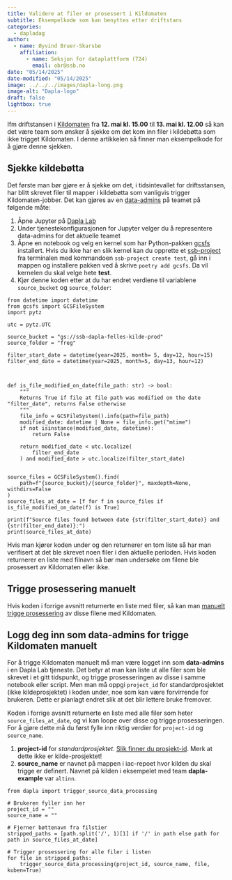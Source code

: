 ```yaml
---
title: Validere at filer er prosessert i Kildomaten
subtitle: Eksempelkode som kan benyttes etter driftstans 
categories:
  - dapladag
author:
  - name: Øyvind Bruer-Skarsbø
    affiliation: 
      - name: Seksjon for dataplattform (724)
        email: obr@ssb.no
date: "05/14/2025"
date-modified: "05/14/2025"
image: ../../../images/dapla-long.png
image-alt: "Dapla-logo"
draft: false
lightbox: true
---
```


Ifm driftstansen i [Kildomaten](../../../statistikkere/kildomaten.qmd) fra **12. mai kl. 15.00** til **13. mai kl. 12.00** så kan det være team som ønsker å sjekke om det kom inn filer i kildebøtta som ikke trigget Kildomaten. I denne artikkelen så finner man eksempelkode for å gjøre denne sjekken. 

## Sjekke kildebøtta

Det første man bør gjøre er å sjekke om det, i tidsintevallet for driftsstansen, har blitt skrevet filer til mapper i kildebøtta som vanligvis trigger Kildomaten-jobber. Det kan gjøres av en [data-admins](../../../statistikkere/hva-er-dapla-team.qmd#data-admins) på teamet på følgende måte:

1. Åpne Jupyter på [Dapla Lab](https://lab.dapla.ssb.no/)
2. Under tjenestekonfigurasjonen for Jupyter velger du å representere data-admins for det aktuelle teamet
3. Åpne en notebook og velg en kernel som har Python-pakken [gcsfs](https://pypi.org/project/gcsfs/) installert. Hvis du ikke har en slik kernel kan du opprette et [ssb-project](../../../statistikkere/ssb-project.qmd) fra terminalen med kommandoen `ssb-project create test`, gå inn i mappen og installere pakken ved å skrive `poetry add gcsfs`. Da vil kernelen du skal velge hete **test**.
4. Kjør denne koden etter at du har endret verdiene til variablene `source_bucket` og `source_folder`:  
```.python
from datetime import datetime
from gcsfs import GCSFileSystem
import pytz

utc = pytz.UTC

source_bucket = "gs://ssb-dapla-felles-kilde-prod"
source_folder = "freg"

filter_start_date = datetime(year=2025, month= 5, day=12, hour=15)
filter_end_date = datetime(year=2025, month=5, day=13, hour=12)



def is_file_modified_on_date(file_path: str) -> bool:
    """
    Returns True if file at file path was modified on the date "filter_date", returns False otherwise
    """
    file_info = GCSFileSystem().info(path=file_path)
    modified_date: datetime | None = file_info.get("mtime")
    if not isinstance(modified_date, datetime):
        return False

    return modified_date < utc.localize(
        filter_end_date
    ) and modified_date > utc.localize(filter_start_date)


source_files = GCSFileSystem().find(
    path=f"{source_bucket}/{source_folder}", maxdepth=None, withdirs=False
)
source_files_at_date = [f for f in source_files if is_file_modified_on_date(f) is True]

print(f"Source files found between date {str(filter_start_date)} and {str(filter_end_date)}:")
print(source_files_at_date)
```

Hvis man kjører koden under og den returnerer en tom liste så har man verifisert at det ble skrevet noen filer i den aktuelle perioden. Hvis koden returnerer en liste med filnavn så bør man undersøke om filene ble prosessert av Kildomaten eller ikke.

## Trigge prosessering manuelt

Hvis koden i forrige avsnitt returnerte en liste med filer, så kan man [manuelt trigge prosessering](../../../statistikkere/kildomaten.qmd#trigge-kilde-manuelt) av disse filene med Kildomaten.

::: {.callout-important}
## Logg deg inn som data-admins for trigge Kildomaten manuelt

For å trigge Kildomaten manuelt må man være logget inn som **data-admins** i en Dapla Lab tjeneste. Det betyr at man kan liste ut alle filer som ble skrevet i et gitt tidspunkt, og trigge prosesseringen av disse i samme notebook eller script. Men man må oppgi `project_id` for standardprosjektet (ikke kildeprosjektet) i koden under, noe som kan være forvirrende for brukeren. Dette er planlagt endret slik at det blir lettere bruke fremover.   
:::


Koden i forrige avsnitt returnerte en liste med alle filer som heter `source_files_at_date`, og vi kan loope over disse og trigge prosesseringen. For å gjøre dette må du først fylle inn riktig verdier for `project-id` og `source_name`. 

1. **project-id** for *standardprosjektet*. [Slik finner du prosjekt-id](../../../faq.qmd#hvordan-finner-jeg-et-google-prosjekt-sin-prosjekt-id). Merk at dette ikke er kilde-prosjektet!
2. **source_name** er navnet på mappen i iac-repoet hvor kilden du skal trigge er definert. Navnet på kilden i eksempelet med team **dapla-example** var  `altinn`. 

```.python
from dapla import trigger_source_data_processing

# Brukeren fyller inn her
project_id = ""
source_name = ""

# Fjerner bøttenavn fra filstier
stripped_paths = [path.split('/', 1)[1] if '/' in path else path for path in source_files_at_date]

# Trigger prosessering for alle filer i listen
for file in stripped_paths:
    trigger_source_data_processing(project_id, source_name, file, kuben=True)
```


